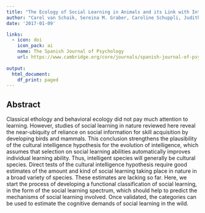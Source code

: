 ```yaml
---
title: "The Ecology of Social Learning in Animals and its Link with Intelligence"
author: "Carel van Schaik, Sereina M. Graber, Caroline Schuppli, Judith Burkart"
date: '2017-01-09'

links:
  - icon: doi
    icon_pack: ai
    name: The Spanish Journal of Psychology
    url: https://www.cambridge.org/core/journals/spanish-journal-of-psychology/article/abs/ecology-of-social-learning-in-animals-and-its-link-with-intelligence/928957B6AF798C78708CC23CEDA580CA
    
output:
  html_document:
    df_print: paged
---
```


## Abstract

Classical ethology and behavioral ecology did not pay much attention to learning. However, studies of social learning in nature reviewed here reveal the near-ubiquity of reliance on social information for skill acquisition by developing birds and mammals. This conclusion strengthens the plausibility of the cultural intelligence hypothesis for the evolution of intelligence, which assumes that selection on social learning abilities automatically improves individual learning ability. Thus, intelligent species will generally be cultural species. Direct tests of the cultural intelligence hypothesis require good estimates of the amount and kind of social learning taking place in nature in a broad variety of species. These estimates are lacking so far. Here, we start the process of developing a functional classification of social learning, in the form of the social learning spectrum, which should help to predict the mechanisms of social learning involved. Once validated, the categories can be used to estimate the cognitive demands of social learning in the wild.
